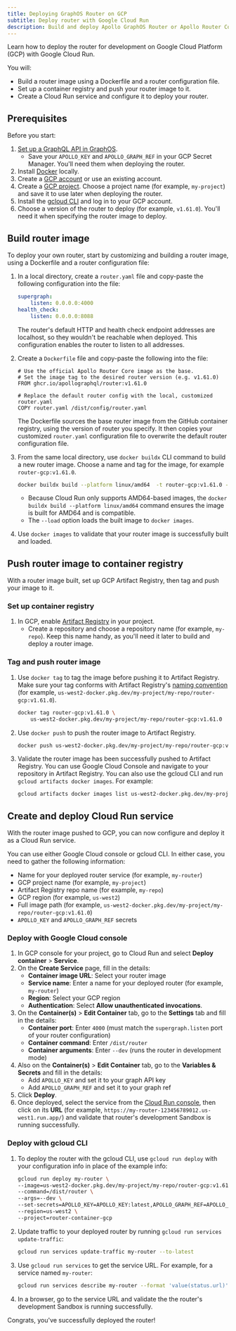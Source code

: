 ```yaml
---
title: Deploying GraphOS Router on GCP
subtitle: Deploy router with Google Cloud Run
description: Build and deploy Apollo GraphOS Router or Apollo Router Core to Google Cloud Platform (GCP) with Google Cloud Run.
---
```


Learn how to deploy the router for development on Google Cloud Platform (GCP) with Google Cloud Run.

You will:
- Build a router image using a Dockerfile and a router configuration file.
- Set up a container registry and push your router image to it.
- Create a Cloud Run service and configure it to deploy your router.

## Prerequisites

Before you start:

1. [Set up a GraphQL API in GraphOS](/graphos/get-started/guides/graphql#step-1-set-up-your-graphql-api).
    - Save your `APOLLO_KEY` and `APOLLO_GRAPH_REF` in your GCP Secret Manager. You'll need them when deploying the router.
1. Install [Docker](https://www.docker.com/get-started/) locally.
1. Create a [GCP account](https://cloud.google.com/) or use an existing account.
1. Create a [GCP project](https://console.cloud.google.com/projectcreate). Choose a project name (for example, `my-project`) and save it to use later when deploying the router.
1. Install the [gcloud CLI](https://cloud.google.com/sdk/docs/install) and log in to your GCP account.
1. Choose a version of the router to deploy (for example, `v1.61.0`). You'll need it when specifying the router image to deploy.

## Build router image

To deploy your own router, start by customizing and building a router image, using a Dockerfile and a router configuration file:

1. In a local directory, create a `router.yaml` file and copy-paste the following configuration into the file: 
    
    ```yaml title="router.yaml"
    supergraph:
        listen: 0.0.0.0:4000
    health_check:
        listen: 0.0.0.0:8088
    ```

    The router's default HTTP and health check endpoint addresses are localhost, so they wouldn't be reachable when deployed. This configuration enables the router to listen to all addresses.

1. Create a `Dockerfile` file and copy-paste the following into the file:

    ```text showLineNumbers=false
    # Use the official Apollo Router Core image as the base.
    # Set the image tag to the desired router version (e.g. v1.61.0)
    FROM ghcr.io/apollographql/router:v1.61.0

    # Replace the default router config with the local, customized router.yaml
    COPY router.yaml /dist/config/router.yaml
    ```

    The Dockerfile sources the base router image from the GitHub container registry, using the version of router you specify. It then copies your customized `router.yaml` configuration file to overwrite the default router configuration file.

1. From the same local directory, use `docker buildx` CLI command to build a new router image. Choose a name and tag for the image, for example `router-gcp:v1.61.0`.
    
    ```bash showLineNumbers=false
    docker buildx build --platform linux/amd64  -t router-gcp:v1.61.0 --load .
    ```

    - Because Cloud Run only supports AMD64-based images, the `docker buildx build --platform linux/amd64` command ensures the image is built for AMD64 and is compatible.  
    - The `--load` option loads the built image to `docker images`.

1. Use `docker images` to validate that your router image is successfully built and loaded.

## Push router image to container registry

With a router image built, set up GCP Artifact Registry, then tag and push your image to it.

### Set up container registry

1. In GCP, enable [Artifact Registry](https://cloud.google.com/artifact-registry/docs/enable-service) in your project.
    - Create a repository and choose a repository name (for example, `my-repo`). Keep this name handy, as you'll need it later to build and deploy a router image.

### Tag and push router image

1. Use `docker tag` to tag the image before pushing it to Artifact Registry. Make sure your tag conforms with Artifact Registry's [naming convention](https://cloud.google.com/artifact-registry/docs/docker/names) (for example, `us-west2-docker.pkg.dev/my-project/my-repo/router-gcp:v1.61.0`).

    ```bash showLineNumbers=false
    docker tag router-gcp:v1.61.0 \
        us-west2-docker.pkg.dev/my-project/my-repo/router-gcp:v1.61.0
    ```

1. Use `docker push` to push the router image to Artifact Registry.

    ```bash showLineNumbers=false
    docker push us-west2-docker.pkg.dev/my-project/my-repo/router-gcp:v1.61.0
    ```

1. Validate the router image has been successfully pushed to Artifact Registry. You can use Google Cloud Console and navigate to your repository in Artifact Registry. You can also use the gcloud CLI and run `gcloud artifacts docker images`. For example:

    ```bash showLineNumbers=false
    gcloud artifacts docker images list us-west2-docker.pkg.dev/my-project/my-repo
    ```

## Create and deploy Cloud Run service

With the router image pushed to GCP, you can now configure and deploy it as a Cloud Run service.

You can use either Google Cloud console or gcloud CLI. In either case, you need to gather the following information:

* Name for your deployed router service (for example, `my-router`)
* GCP project name (for example, `my-project`)
* Artifact Registry repo name (for example, `my-repo`)
* GCP region (for example, `us-west2`)
* Full image path (for example, `us-west2-docker.pkg.dev/my-project/my-repo/router-gcp:v1.61.0`) 
* `APOLLO_KEY` and `APOLLO_GRAPH_REF` secrets

### Deploy with Google Cloud console

1. In GCP console for your project, go to Cloud Run and select **Deploy container** > **Service**.
1. On the **Create Service** page, fill in the details:
    - **Container image URL**: Select your router image
    - **Service name**: Enter a name for your deployed router (for example, `my-router`)
    - **Region**: Select your GCP region
    - **Authentication**: Select **Allow unauthenticated invocations**.
1. On the **Container(s)** > **Edit Container** tab, go to the **Settings** tab and fill in the details:
    - **Container port**: Enter `4000` (must match the `supergraph.listen` port of your router configuration)
    - **Container command**: Enter `/dist/router`
    - **Container arguments**: Enter `--dev` (runs the router in development mode)
1. Also on the **Container(s)** > **Edit Container** tab, go to the **Variables & Secrets** and fill in the details:
    * Add `APOLLO_KEY` and set it to your graph API key
    * Add `APOLLO_GRAPH_REF` and set it to your graph ref   
1. Click **Deploy**.
1. Once deployed, select the service from the [Cloud Run console](https://console.cloud.google.com/run), then click on its **URL** (for example, `https://my-router-123456789012.us-west1.run.app/`) and validate that router's development Sandbox is running successfully.

### Deploy with gcloud CLI

1. To deploy the router with the gcloud CLI, use `gcloud run deploy` with your configuration info in place of the example info:

    ```bash showLineNumbers=false
    gcloud run deploy my-router \
    --image=us-west2-docker.pkg.dev/my-project/my-repo/router-gcp:v1.61.0 \
    --command=/dist/router \
    --args=--dev \
    --set-secrets=APOLLO_KEY=APOLLO_KEY:latest,APOLLO_GRAPH_REF=APOLLO_GRAPH_REF:latest \
    --region=us-west2 \
    --project=router-container-gcp 
    ```

1. Update traffic to your deployed router by running `gcloud run services update-traffic`:

    ```bash
    gcloud run services update-traffic my-router --to-latest
    ```

1. Use `gcloud run services` to get the service URL. For example, for a service named `my-router`:

    ```bash
    gcloud run services describe my-router --format 'value(status.url)'
    ```

1. In a browser, go to the service URL and validate the the router's development Sandbox is running successfully.

Congrats, you've successfully deployed the router!

